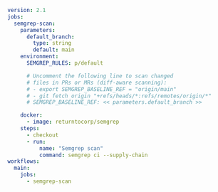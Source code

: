 ```yaml
version: 2.1
jobs:
  semgrep-scan:
    parameters:
      default_branch:
        type: string
        default: main
    environment:
      SEMGREP_RULES: p/default

      # Uncomment the following line to scan changed 
      # files in PRs or MRs (diff-aware scanning): 
      # - export SEMGREP_BASELINE_REF = "origin/main"
      # - git fetch origin "+refs/heads/*:refs/remotes/origin/*"
      # SEMGREP_BASELINE_REF: << parameters.default_branch >>

    docker:
      - image: returntocorp/semgrep
    steps:
      - checkout
      - run:
          name: "Semgrep scan"
          command: semgrep ci --supply-chain
workflows:
  main:
    jobs:
      - semgrep-scan
```

